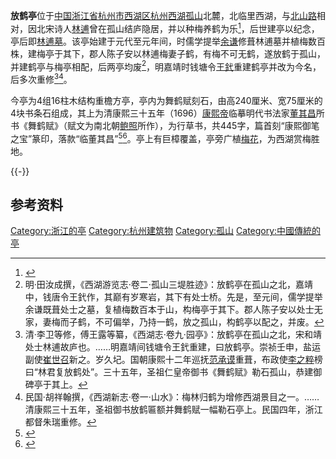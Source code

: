 {{文物保护单位
| 级别 = 市县级
| 省名 = 浙江省
| 市/县名 = 杭州市
| 图片 = [[File:Crane-releasing_Pavilion_in_Hangzhou_01_2015-07.JPG|220px]]<br><small>放鹤亭匾额及舞鹤赋刻石，2015年7月</small>
| 名称 = 舞鹤赋刻石 
| 编号 = 不详
| 分类 = 石刻
| 时代 = 清
| 所在 = [[西湖区_(杭州)|西湖区]][[孤山_(西湖)|孤山]]北麓
| 登录 = 1986年4月
}}
'''放鹤亭'''位于[[中国|中国]][[浙江省|浙江省]][[杭州市|杭州市]][[西湖区_(杭州)|西湖区]][[杭州西湖|杭州西湖]][[孤山_(西湖)|孤山]]北麓，北临里西湖，与[[北山街|北山路]]相对，因北宋诗人[[林逋|林逋]]曾在孤山结庐隐居，并以种梅养鹤为乐<ref>{{cite web|url=http://www.hangzhou.gov.cn/main/zjhz/hzlj/2009/rw/T318940.shtml|title=《杭州年鉴2009版·人物·历史人物》|accessdate=2015-08-22|work=|publisher=杭州市政府|deadurl=yes|archiveurl=https://web.archive.org/web/20150924024839/http://www.hangzhou.gov.cn/main/zjhz/hzlj/2009/rw/T318940.shtml|archivedate=2015-09-24}}</ref>，后世建亭以纪念，亭后即[[林逋墓|林逋墓]]。该亭始建于元代至元年间，时儒学提举[[余谦|余谦]]修葺林逋墓并植梅数百株，建梅亭于其下，郡人陈子安以林逋梅妻子鹤，有梅不可无鹤，遂放鹤于孤山，并建鹤亭与梅亭相配，后两亭均废<ref>明·田汝成撰，《西湖游览志·卷二·孤山三堤胜迹》：放鹤亭在孤山之北，嘉靖中，钱唐令王釴作，其巅有岁寒岩，其下有处士桥。先是，至元间，儒学提举余谦既葺处士之墓，复植梅数百本于山，构梅亭于其下。郡人陈子安以处士无家，妻梅而子鹤，不可偏举，乃持一鹤，放之孤山，构鹤亭以配之，并废。</ref>，明嘉靖时钱塘令[[王釴|王釴]]重建鹤亭并改为今名，后多次重修<ref>清·李卫等修，傅王露等纂，《西湖志·卷九·园亭》：放鹤亭在孤山之北，宋和靖处士林逋故庐也。……明嘉靖间钱塘令王釴重建，曰放鹤亭。崇祯壬申，盐运副使[[崔世召|崔世召]]新之。岁久圮。国朝康熙十二年巡抚[[范承谟|范承谟]]重葺，布政使[[李之粹|李之粹]]榜曰“林君复放鹤处”。三十五年，圣祖仁皇帝御书《舞鹤赋》勒石孤山，恭建御碑亭于其上。</ref><ref>民国·胡祥翰撰，《西湖新志·卷一·山水》：梅林归鹤为增修西湖景目之一。……清康熙三十五年，圣祖御书放鹤匾额并舞鹤赋一幅勒石亭上。民国四年，浙江都督朱瑞重修。</ref>。

今亭为4组16柱木结构重檐方亭，亭内为舞鹤赋刻石，由高240厘米、宽75厘米的4块书条石组成，其上为清康熙三十五年（1696）[[康熙帝|康熙帝]]临摹明代书法家[[董其昌|董其昌]]所书《舞鹤赋》（赋文为南北朝[[鲍照|鲍照]]所作），为行草书，共445字，篇首刻“康熙御笔之宝”篆印，落款“临董其昌”<ref>{{cite web|url=http://www.hangzhou.gov.cn/main/zjhz/hzsz/citymark/350/T83057.shtml|title=《杭州市志·第二卷 风景名胜篇·第二章·第二节 景点分布》|accessdate=2015-08-22|work=|publisher=杭州市政府|deadurl=yes|archiveurl=https://web.archive.org/web/20150924024852/http://www.hangzhou.gov.cn/main/zjhz/hzsz/citymark/350/T83057.shtml|archivedate=2015-09-24}}</ref><ref>{{cite web|url=http://www.hangzhou.gov.cn/main/zjhz/hzsz/citymark/345/T83040.shtml|title=《杭州市志·第二卷 文物篇·第三章 杭州市市级文物保护单位·第三节 古代石窟造像、摩崖题刻、碑刻》|accessdate=2015-08-23|work=|publisher=杭州市政府|deadurl=yes|archiveurl=https://web.archive.org/web/20150924024850/http://www.hangzhou.gov.cn/main/zjhz/hzsz/citymark/345/T83040.shtml|archivedate=2015-09-24}}</ref>。亭上有巨樟覆盖，亭旁广植[[梅花|梅花]]，为西湖赏梅胜地。

{{Quote box|width=40%|align=left|quote=澹澹两峰云，溶溶一湖水。但见遗空亭，不见鹤来止。<br>清风拂寒梅，苔藓迷故址。吁嗟林下人，幽怀曷能已。|source=清·徐留《放鹤亭》}}
{{Quote box|width=40%|align=left|quote=鹤与人俱杳，白云空自悠。孤亭凡几易，一去竟千秋。<br>鸿爪认何处，梅花仍陇头。待君有华表，何日再来游。|source=清·陈灏《放鹤亭》}}
{{-}}

==参考资料==
{{reflist|2}}
{{DEFAULTSORT:F}}
{{Commons category|Crane-releasing Pavilion}}
{{杭州西湖文化景观世界文化遗产}}
{{西湖十六遗迹}}
[[Category:浙江的亭|Category:浙江的亭]]
[[Category:杭州建筑物|Category:杭州建筑物]]
[[Category:孤山|Category:孤山]]
[[Category:中國傳統的亭|Category:中國傳統的亭]]